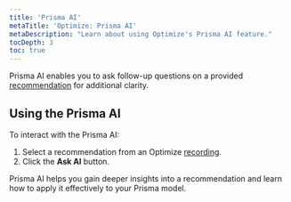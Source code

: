 ```yaml
---
title: 'Prisma AI'
metaTitle: 'Optimize: Prisma AI'
metaDescription: "Learn about using Optimize's Prisma AI feature."
tocDepth: 3
toc: true
---
```


Prisma AI enables you to ask follow-up questions on a provided [recommendation](/optimize/recommendations) for additional clarity.

## Using the Prisma AI

To interact with the Prisma AI:

1. Select a recommendation from an Optimize [recording](/optimize/recordings).
2. Click the **Ask AI** button.

Prisma AI helps you gain deeper insights into a recommendation and learn how to apply it effectively to your Prisma model.